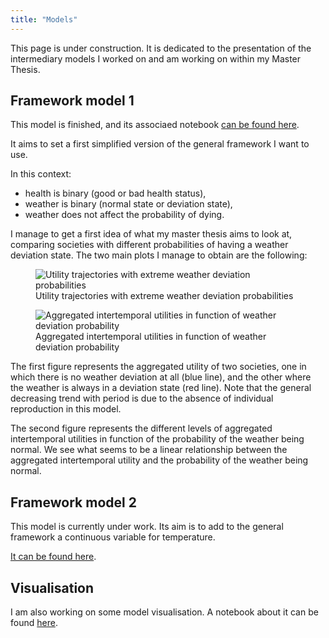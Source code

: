 ```yaml
---
title: "Models"
---
```


This page is under construction. It is dedicated to the presentation of the intermediary models I worked on and am working on within my Master Thesis.

## Framework model 1

This model is finished, and its associaed notebook [can be found here](/resources/Framework_model_1.html).

It aims to set a first simplified version of the general framework I want to use.

In this context: 

- health is binary (good or bad health status),
- weather is binary (normal state or deviation state), 
- weather does not affect the probability of dying.

I manage to get a first idea of what my master thesis aims to look at, comparing societies with different probabilities of having a weather deviation state. 
The two main plots I manage to obtain are the following:

::: {layout-ncol=2}
![Utility trajectories with extreme weather deviation probabilities](/resources/Framework_model_1plot1.png "Extreme values trajectories")

![Aggregated intertemporal utilities in function of weather deviation probability](/resources/Framework_model_1plot2.png "Aggregated intertemporal utilities")
::: 

The first figure represents the aggregated utility of two societies, one in which there is no weather deviation at all (blue line),
and the other where the weather is always in a deviation state (red line).
Note that the general decreasing trend with period is due to the absence of individual reproduction in this model.

The second figure represents the different levels of aggregated intertemporal utilities in function of the probability of the weather being normal.
We see what seems to be a linear relationship between the aggregated intertemporal utility and the probability of the weather being normal.

## Framework model 2

This model is currently under work. 
Its aim is to add to the general framework a continuous variable for temperature. 

[It can be found here](/resources/Framework_model_2.html). 

## Visualisation 

I am also working on some model visualisation.
A notebook about it can be found [here](/resources/Visualisation.html). 